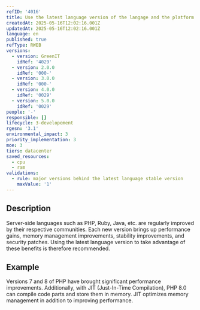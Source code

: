 ```yaml
---
refID: '4016'
title: Use the latest language version of the langage and the platform
createdAt: 2025-05-16T12:02:16.001Z
updatedAt: 2025-05-16T12:02:16.001Z
language: en
published: true
refType: RWEB
versions:
  - version: GreenIT
    idRef: '4029'
  - version: 2.0.0
    idRef: '000-'
  - version: 3.0.0
    idRef: '000-'
  - version: 4.0.0
    idRef: '0029'
  - version: 5.0.0
    idRef: '0029'
people: '-'
responsible: []
lifecycle: 3-developement
rgesn: '3.1'
environmental_impact: 3
priority_implementation: 3
moe: 3
tiers: datacenter
saved_resources:
  - cpu
  - ram
validations:
  - rule: major versions behind the latest language stable version
    maxValue: '1'
---
```


## Description

Server-side languages such as PHP, Ruby, Java, etc. are regularly improved by their respective communities. Each new version brings up performance gains, memory management improvements, stability improvements, and security patches. Using the latest language version to take advantage of these benefits is therefore recommended.

## Example

Versions 7 and 8 of PHP have brought significant performance improvements. Additionally, with JIT (Just-In-Time Compilation), PHP 8.0 can compile code parts and store them in memory. JIT optimizes memory management in addition to improving performance.
